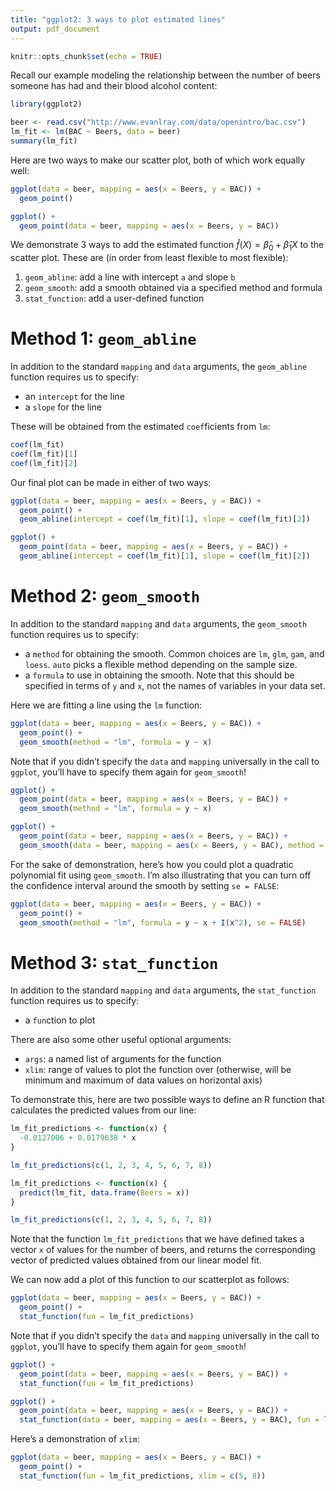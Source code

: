 ```yaml
---
title: "ggplot2: 3 ways to plot estimated lines"
output: pdf_document
---
```


```r
knitr::opts_chunk$set(echo = TRUE)
```

Recall our example modeling the relationship between the number of beers someone has had and their blood alcohol content:

```r
library(ggplot2)

beer <- read.csv("http://www.evanlray.com/data/openintro/bac.csv")
lm_fit <- lm(BAC ~ Beers, data = beer)
summary(lm_fit)
```

Here are two ways to make our scatter plot, both of which work equally well:

```r
ggplot(data = beer, mapping = aes(x = Beers, y = BAC)) +
  geom_point()
```

```r
ggplot() +
  geom_point(data = beer, mapping = aes(x = Beers, y = BAC))
```

We demonstrate 3 ways to add the estimated function $\widehat{f}(X) = \widehat{\beta}_0 + \widehat{\beta}_1 X$ to the scatter plot.  These are (in order from least flexible to most flexible):

1. `geom_abline`: add a line with intercept `a` and slope `b`
2. `geom_smooth`: add a smooth obtained via a specified method and formula
3. `stat_function`: add a user-defined function

# Method 1: `geom_abline`

In addition to the standard `mapping` and `data` arguments, the `geom_abline` function requires us to specify:

 * an `intercept` for the line
 * a `slope` for the line

These will be obtained from the estimated `coef`ficients from `lm`:

```r
coef(lm_fit)
coef(lm_fit)[1]
coef(lm_fit)[2]
```

Our final plot can be made in either of two ways:

```r
ggplot(data = beer, mapping = aes(x = Beers, y = BAC)) +
  geom_point() +
  geom_abline(intercept = coef(lm_fit)[1], slope = coef(lm_fit)[2])
```

```r
ggplot() +
  geom_point(data = beer, mapping = aes(x = Beers, y = BAC)) +
  geom_abline(intercept = coef(lm_fit)[1], slope = coef(lm_fit)[2])
```

# Method 2: `geom_smooth`

In addition to the standard `mapping` and `data` arguments, the `geom_smooth` function requires us to specify:

 * a `method` for obtaining the smooth.  Common choices are `lm`, `glm`, `gam`, and `loess`.  `auto` picks a flexible method depending on the sample size.
 * a `formula` to use in obtaining the smooth.  Note that this should be specified in terms of `y` and `x`, not the names of variables in your data set.

Here we are fitting a line using the `lm` function:

```r
ggplot(data = beer, mapping = aes(x = Beers, y = BAC)) +
  geom_point() +
  geom_smooth(method = "lm", formula = y ~ x)
```

Note that if you didn't specify the `data` and `mapping` universally in the call to `ggplot`, you'll have to specify them again for `geom_smooth`!

```r
ggplot() +
  geom_point(data = beer, mapping = aes(x = Beers, y = BAC)) +
  geom_smooth(method = "lm", formula = y ~ x)
```

```r
ggplot() +
  geom_point(data = beer, mapping = aes(x = Beers, y = BAC)) +
  geom_smooth(data = beer, mapping = aes(x = Beers, y = BAC), method = "lm", formula = y ~ x)
```

For the sake of demonstration, here's how you could plot a quadratic polynomial fit using `geom_smooth`.  I'm also illustrating that you can turn off the confidence interval around the smooth by setting `se = FALSE`:

```r
ggplot(data = beer, mapping = aes(x = Beers, y = BAC)) +
  geom_point() +
  geom_smooth(method = "lm", formula = y ~ x + I(x^2), se = FALSE)
```

# Method 3: `stat_function`

In addition to the standard `mapping` and `data` arguments, the `stat_function` function requires us to specify:

 * a `fun`ction to plot

There are also some other useful optional arguments:

 * `args`: a named list of arguments for the function
 * `xlim`: range of values to plot the function over (otherwise, will be minimum and maximum of data values on horizontal axis)

To demonstrate this, here are two possible ways to define an R function that calculates the predicted values from our line:

```r
lm_fit_predictions <- function(x) {
  -0.0127006 + 0.0179638 * x
}

lm_fit_predictions(c(1, 2, 3, 4, 5, 6, 7, 8))

lm_fit_predictions <- function(x) {
  predict(lm_fit, data.frame(Beers = x))
}

lm_fit_predictions(c(1, 2, 3, 4, 5, 6, 7, 8))
```

Note that the function `lm_fit_predictions` that we have defined takes a vector `x` of values for the number of beers, and returns the corresponding vector of predicted values obtained from our linear model fit.

We can now add a plot of this function to our scatterplot as follows:

```r
ggplot(data = beer, mapping = aes(x = Beers, y = BAC)) +
  geom_point() +
  stat_function(fun = lm_fit_predictions)
```

Note that if you didn't specify the `data` and `mapping` universally in the call to `ggplot`, you'll have to specify them again for `geom_smooth`!

```r
ggplot() +
  geom_point(data = beer, mapping = aes(x = Beers, y = BAC)) +
  stat_function(fun = lm_fit_predictions)
```

```r
ggplot() +
  geom_point(data = beer, mapping = aes(x = Beers, y = BAC)) +
  stat_function(data = beer, mapping = aes(x = Beers, y = BAC), fun = lm_fit_predictions)
```

Here's a demonstration of `xlim`:

```r
ggplot(data = beer, mapping = aes(x = Beers, y = BAC)) +
  geom_point() +
  stat_function(fun = lm_fit_predictions, xlim = c(5, 8))
```

